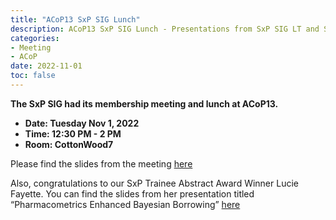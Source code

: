 ```yaml
---
title: "ACoP13 SxP SIG Lunch"
description: ACoP13 SxP SIG Lunch - Presentations from SxP SIG LT and SxP Trainee Abstract Award Winner
categories: 
- Meeting
- ACoP 
date: 2022-11-01
toc: false
---
```


**The SxP SIG had its membership meeting and lunch at ACoP13.**

-   **Date: Tuesday Nov 1, 2022**
-   **Time: 12:30 PM - 2 PM**
-   **Room: CottonWood7**

Please find the slides from the meeting [here](../../../files/SxP%20at%20ACoP13.pdf){target="_blank"}

Also, congratulations to our SxP Trainee Abstract Award Winner Lucie Fayette. You can find the slides from her presentation titled "Pharmacometrics Enhanced Bayesian Borrowing" [here](../../../files/SxP Trainee Award Presentation - Lucie Fayette.pdf){target="_blank"}
